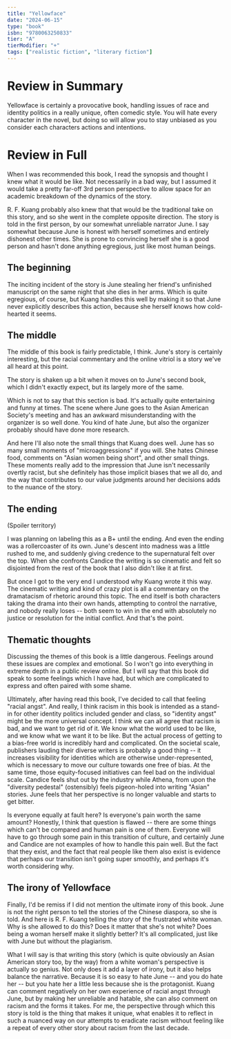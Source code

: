 ```yaml
---
title: "Yellowface"
date: "2024-06-15"
type: "book"
isbn: "9780063250833"
tier: "A"
tierModifier: "+"
tags: ["realistic fiction", "literary fiction"]
---
```


# Review in Summary
Yellowface is certainly a provocative book, handling issues of race and identity politics in a really unique, often comedic style. You will hate every character in the novel, but doing so will allow you to stay unbiased as you consider each characters actions and intentions.

# Review in Full
When I was recommended this book, I read the synopsis and thought I knew what it would be like. Not necessarily in a bad way, but I assumed it would take a pretty far-off 3rd person perspective to allow space for an academic breakdown of the dynamics of the story.

R. F. Kuang probably also knew that that would be the traditional take on this story, and so she went in the complete opposite direction. The story is told in the first person, by our somewhat unreliable narrator June. I say somewhat because June is honest with herself sometimes and entirely dishonest other times. She is prone to convincing herself she is a good person and hasn't done anything egregious, just like most human beings.

## The beginning
The inciting incident of the story is June stealing her friend's unfinished manuscript on the same night that she dies in her arms. Which is quite egregious, of course, but Kuang handles this well by making it so that June never explicitly describes this action, because she herself knows how cold-hearted it seems.

## The middle
The middle of this book is fairly predictable, I think. June's story is certainly interesting, but the racial commentary and the online vitriol is a story we've all heard at this point.

The story is shaken up a bit when it moves on to June's second book, which I didn't exactly expect, but its largely more of the same.

Which is not to say that this section is bad. It's actually quite entertaining and funny at times. The scene where June goes to the Asian American Society's meeting and has an awkward misunderstanding with the organizer is so well done. You kind of hate June, but also the organizer probably should have done more research.

And here I'll also note the small things that Kuang does well. June has so many small moments of "microaggressions" if you will. She hates Chinese food, comments on "Asian women being short", and other small things. These moments really add to the impression that June isn't necessarily overtly racist, but she definitely has those implicit biases that we all do, and the way that contributes to our value judgments around her decisions adds to the nuance of the story.

## The ending
(Spoiler territory)

I was planning on labeling this as a B+ until the ending. And even the ending was a rollercoaster of its own. June's descent into madness was a little rushed to me, and suddenly giving credence to the supernatural felt over the top. When she confronts Candice the writing is so cinematic and felt so disjointed from the rest of the book that I also didn't like it at first.

But once I got to the very end I understood why Kuang wrote it this way. The cinematic writing and kind of crazy plot is all a commentary on the dramatacism of rhetoric around this topic. The end itself is both characters taking the drama into their own hands, attempting to control the narrative, and nobody really loses -- both seem to win in the end with absolutely no justice or resolution for the initial conflict. And that's the point.

## Thematic thoughts
Discussing the themes of this book is a little dangerous. Feelings around these issues are complex and emotional. So I won't go into everything in extreme depth in a public review online. But I will say that this book did speak to some feelings which I have had, but which are complicated to express and often paired with some shame.

Ultimately, after having read this book, I've decided to call that feeling "racial angst". And really, I think racism in this book is intended as a stand-in for other identity politics included gender and class, so "identity angst" might be the more universal concept. I think we can all agree that racism is bad, and we want to get rid of it. We know what the world used to be like, and we know what we want it to be like. But the actual process of getting to a bias-free world is incredibly hard and complicated. On the societal scale, publishers lauding their diverse writers is probably a good thing -- it increases visibility for identities which are otherwise under-represented, which is necessary to move our culture towards one free of bias. At the same time, those equity-focused initiatives can feel bad on the individual scale. Candice feels shut out by the industry while Athena, from upon the "diversity pedestal" (ostensibly) feels pigeon-holed into writing "Asian" stories. June feels that her perspective is no longer valuable and starts to get bitter.

Is everyone equally at fault here? Is everyone's pain worth the same amount? Honestly, I think that question is flawed -- there are some things which can't be compared and human pain is one of them. Everyone will have to go through some pain in this transition of culture, and certainly June and Candice are not examples of how to handle this pain well. But the fact that they exist, and the fact that real people like them also exist is evidence that perhaps our transition isn't going super smoothly, and perhaps it's worth considering why.

## The irony of Yellowface
Finally, I'd be remiss if I did not mention the ultimate irony of this book. June is not the right person to tell the stories of the Chinese diaspora, so she is told. And here is R. F. Kuang telling the story of the frustrated white woman. Why is she allowed to do this? Does it matter that she's not white? Does being a woman herself make it slightly better? It's all complicated, just like with June but without the plagiarism.

What I will say is that writing this story (which is quite obviously an Asian American story too, by the way) from a white woman's perspective is actually so genius. Not only does it add a layer of irony, but it also helps balance the narrative. Because it is so easy to hate June -- and you do hate her -- but you hate her a little less because she is the protagonist. Kuang can comment negatively on her own experience of racial angst through June, but by making her unreliable and hatable, she can also comment on racism and the forms it takes. For me, the perspective through which this story is told is the thing that makes it unique, what enables it to reflect in such a nuanced way on our attempts to eradicate racism without feeling like a repeat of every other story about racism from the last decade.
